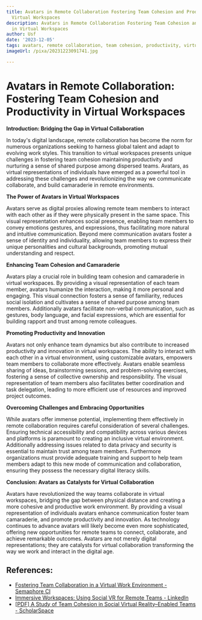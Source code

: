 ```yaml
---
title: Avatars in Remote Collaboration Fostering Team Cohesion and Productivity in
  Virtual Workspaces
description: Avatars in Remote Collaboration Fostering Team Cohesion and Productivity
  in Virtual Workspaces
author: Usf
date: '2023-12-05'
tags: avatars, remote collaboration, team cohesion, productivity, virtual workspaces
imageUrl: /pixa/20231223091741.jpg

---
```

# Avatars in  Remote Collaboration: Fostering Team Cohesion and Productivity  in Virtual  Workspaces

**Introduction: Bridging the Gap in Virtual Collaboration**

In today's  digital landscape, remote collaboration has become  the norm for numerous organizations seeking  to harness global talent and adapt to evolving work styles. This transition to virtual workspaces presents unique challenges in fostering team cohesion maintaining productivity  and nurturing a sense of shared purpose among dispersed teams. Avatars, as virtual representations of individuals have emerged as  a powerful tool in addressing these challenges and revolutionizing the way  we communicate collaborate, and build camaraderie in remote environments.

**The Power of Avatars in Virtual  Workspaces**

Avatars serve as digital proxies allowing remote team members to interact with each other  as  if they were physically present in the same space. This visual representation enhances social presence, enabling  team members to convey emotions gestures, and expressions,  thus facilitating more natural and intuitive communication. Beyond  mere  communication avatars foster  a sense of identity and individuality,  allowing team members to  express their unique personalities and cultural  backgrounds, promoting mutual understanding and respect.

**Enhancing Team Cohesion and  Camaraderie**

Avatars play a crucial role in building team cohesion and camaraderie in virtual workspaces. By providing a visual  representation of each team member, avatars humanize the interaction,  making it more personal and engaging. This visual connection fosters a sense of familiarity, reduces social isolation and cultivates a sense of shared purpose among team members. Additionally avatars facilitate non-verbal communication, such as  gestures, body language, and facial expressions, which are essential for building rapport and trust among remote colleagues.

**Promoting Productivity and Innovation**

Avatars not only enhance team dynamics but also contribute to increased productivity and  innovation in virtual workspaces.  The ability to interact with each other in a  virtual environment, using  customizable avatars,  empowers  team members to collaborate  more effectively. Avatars enable seamless sharing of ideas, brainstorming sessions, and problem-solving exercises, fostering a sense of collective ownership and responsibility. The visual representation of team members also facilitates better coordination and  task delegation, leading to more efficient use of resources and improved project outcomes.

**Overcoming Challenges and Embracing Opportunities**

While avatars offer immense potential, implementing them effectively in remote collaboration  requires careful consideration of several challenges. Ensuring technical accessibility and  compatibility across various devices and platforms is  paramount to  creating  an  inclusive virtual environment. Additionally addressing issues related to data privacy and security is essential to maintain trust among team members. Furthermore organizations must provide  adequate training and support to help team members adapt to this new mode of communication and collaboration, ensuring they possess the necessary digital literacy skills.

**Conclusion: Avatars as Catalysts for Virtual Collaboration**

Avatars have revolutionized the way  teams collaborate  in virtual  workspaces, bridging the gap between physical distance and creating a more cohesive and productive work environment. By providing a visual representation of individuals avatars enhance  communication foster  team camaraderie, and  promote productivity and innovation. As technology continues to advance avatars will likely  become even more sophisticated, offering new opportunities for  remote teams to connect, collaborate,  and achieve remarkable outcomes. Avatars are not merely digital representations; they are  catalysts for virtual collaboration transforming  the way we work and interact in the  digital age.

## References:
- [Fostering Team Collaboration in a Virtual Work Environment - Semaphore CI](https://semaphoreci.com/blog/team-collaboration-virtual-work-environment)
- [Immersive Workspaces: Using Social VR for Remote Teams - LinkedIn](https://www.linkedin.com/pulse/immersive-workspaces-using-social-vr-remote-teams-andy-fidel--jji6e)
- [[PDF] A Study of Team Cohesion in Social Virtual Reality–Enabled Teams - ScholarSpace](https://scholarspace.manoa.hawaii.edu/bitstreams/057a0faf-37af-4eba-90f1-9295c47c4fc2/download)
